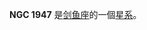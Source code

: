{{NGCInfoBox|NGCID=NGC 1947|發現者=詹姆士·丹露帕|發現日期=1826年11月5日|其他編號=ESO 85-87,AM 0526-634,IRAS05264-6347|曆元=J2000.0|赤經=5時26分47.3秒
|赤緯=-63°45'39"|星座=剑鱼座|星體=星系|星等=10.8|表面亮度=13.1|藍等=11.8}}

'''NGC 1947''' 是[[剑鱼座|剑鱼座]]的一個[[星系|星系]]。

{{NGCReference|1947}}
{{Catalogs|NGC=1947}}
